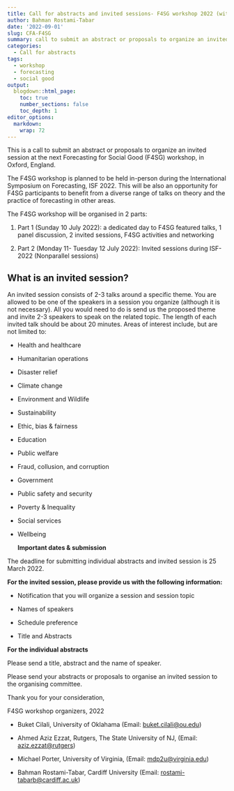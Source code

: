 ```yaml
---
title: Call for abstracts and invited sessions- F4SG workshop 2022 (with ISF 2022 )
author: Bahman Rostami-Tabar
date: '2022-09-01'
slug: CFA-F4SG
summary: call to submit an abstract or proposals to organize an invited session at the next Forecasting for Social Good (F4SG) workshop, in Oxford, England.
categories:
  - Call for abstracts
tags:
  - workshop
  - forecasting
  - social good
output:
  blogdown::html_page:
    toc: true
    number_sections: false
    toc_depth: 1
editor_options: 
  markdown: 
    wrap: 72
---
```


This is a call to submit an abstract or proposals to organize an invited
session at the next Forecasting for Social Good (F4SG) workshop, in
Oxford, England.

The F4SG workshop is planned to be held in-person during the
International Symposium on Forecasting, ISF 2022. This will be also an
opportunity for F4SG participants to benefit from a diverse range of
talks on theory and the practice of forecasting in other areas.

The F4SG workshop will be organised in 2 parts:

1.  Part 1 (Sunday 10 July 2022): a dedicated day to F4SG featured
    talks, 1 panel discussion, 2 invited sessions, F4SG activities and
    networking

2.  Part 2 (Monday 11- Tuesday 12 July 2022): Invited sessions during
    ISF-2022 (Nonparallel sessions)

## What is an invited session?

An invited session consists of 2-3 talks around a specific theme. You
are allowed to be one of the speakers in a session you organize
(although it is not necessary). All you would need to do is send us the
proposed theme and invite 2-3 speakers to speak on the related topic.
The length of each invited talk should be about 20 minutes. Areas of
interest include, but are not limited to:

-   Health and healthcare

-   Humanitarian operations

-   Disaster relief

-   Climate change

-   Environment and Wildlife

-   Sustainability

-   Ethic, bias & fairness

-   Education

-   Public welfare

-   Fraud, collusion, and corruption

-   Government

-   Public safety and security

-   Poverty & Inequality

-   Social services

-   Wellbeing

    **Important dates & submission**

The deadline for submitting individual abstracts and invited session is
25 March 2022.

**For the invited session, please provide us with the following
information:**

-   Notification that you will organize a session and session topic

-   Names of speakers

-   Schedule preference

-   Title and Abstracts

**For the individual abstracts**

Please send a title, abstract and the name of speaker.

Please send your abstracts or proposals to organise an invited session
to the organising committee.

Thank you for your consideration,

F4SG workshop organizers, 2022

-   Buket Cilali, University of Oklahama (Email:
    [buket.cilali\@ou.edu](mailto:buket.cilali@ou.edu){.email})

-   Ahmed Aziz Ezzat, Rutgers, The State University of NJ, (Email:
    [aziz.ezzat\@rutgers](mailto:aziz.ezzat@rutgers){.email})

-   Michael Porter, University of Virginia, (Email:
    [mdp2u\@virginia.edu](mailto:mdp2u@virginia.edu){.email})

-   Bahman Rostami-Tabar, Cardiff University (Email:
    [rostami-tabarb\@cardiff.ac.uk](mailto:rostami-tabarb@cardiff.ac.uk){.email})
